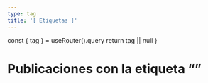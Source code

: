 ```yaml
---
type: tag
title: '[ Etiquetas ]'
---
```



  const { tag } = useRouter().query
  return tag || null
}

# Publicaciones con la etiqueta “*<TagName/>*”
